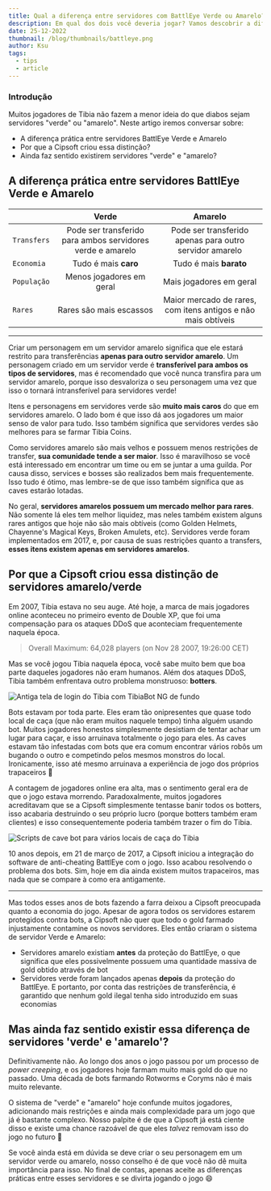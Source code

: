```yaml
---
title: Qual a diferença entre servidores com BattlEye Verde ou Amarelo?
description: Em qual dos dois você deveria jogar? Vamos descobrir a diferença entre servidores "verde" e "amarelo" e o por quê a Cipsoft criou essa diferença
date: 25-12-2022
thumbnail: /blog/thumbnails/battleye.png
author: Ksu
tags:
  - tips
  - article
---
```


### Introdução

Muitos jogadores de Tibia não fazem a menor ideia do que diabos sejam servidores "verde" ou "amarelo". Neste artigo iremos conversar sobre:

- A diferença prática entre servidores BattlEye <Sprite src="/sprites/greenbattleye.gif" height={18} width={18} inline>Verde</Sprite> e <Sprite src="/sprites/yellowbattleye.gif" height={18} width={18} inline>Amarelo</Sprite>
- Por que a Cipsoft criou essa distinção?
- Ainda faz sentido existirem servidores "verde" e "amarelo?

## A diferença prática entre servidores BattlEye Verde e Amarelo

|             |                                                                    <Sprite src="/sprites/greenbattleye.gif" height={18} width={18} inline>Verde</Sprite>                                                                    |                         <Sprite src="/sprites/yellowbattleye.gif" height={18} width={18} inline>Amarelo</Sprite>                         |
| ----------- | :-------------------------------------------------------------------------------------------------------------------------------------------------------------------------------------------------------------------------: | :--------------------------------------------------------------------------------------------------------------------------------------: |
| `Transfers` | Pode ser transferido para ambos servidores <Sprite src="/sprites/greenbattleye.gif" height={18} width={18} inline>verde</Sprite> e <Sprite src="/sprites/yellowbattleye.gif" height={18} width={18} inline>amarelo</Sprite> | Pode ser transferido apenas para outro servidor <Sprite src="/sprites/yellowbattleye.gif" height={18} width={18} inline>amarelo</Sprite> |
| `Economia`  |                                                                                                    Tudo é mais **caro**                                                                                                     |                                                          Tudo é mais **barato**                                                          |
| `População` |                                                                                                  Menos jogadores em geral                                                                                                   |                                                         Mais jogadores em geral                                                          |
| `Rares`     |                                                                                                   Rares são mais escassos                                                                                                   |                                     Maior mercado de rares, com itens antigos e não mais obtíveis                                      |

---

Criar um personagem em um servidor <Sprite src="/sprites/yellowbattleye.gif" height={18} width={18} inline>amarelo</Sprite> significa que ele estará restrito para transferências **apenas para outro servidor <Sprite src="/sprites/yellowbattleye.gif" height={18} width={18} inline><strong>amarelo</strong></Sprite>**. Um personagem criado em um servidor <Sprite src="/sprites/greenbattleye.gif" height={18} width={18} inline>verde</Sprite> é **transferível para ambos os tipos de servidores**, mas é recomendado que você nunca transfira para um servidor amarelo, porque isso desvaloriza o seu personagem uma vez que isso o tornará intransferível para servidores <Sprite src="/sprites/greenbattleye.gif" height={18} width={18} inline>verde</Sprite>!

Itens e personagens em servidores <Sprite src="/sprites/greenbattleye.gif" height={18} width={18} inline>verde</Sprite> são **muito mais caros** do que em servidores <Sprite src="/sprites/yellowbattleye.gif" height={18} width={18} inline>amarelo</Sprite>. O lado bom é que isso dá aos jogadores um maior senso de valor para tudo. Isso também significa que servidores <Sprite src="/sprites/greenbattleye.gif" height={18} width={18} inline>verdes</Sprite> são melhores para se farmar Tibia Coins.

Como servidores <Sprite src="/sprites/yellowbattleye.gif" height={18} width={18} inline>amarelo</Sprite> são mais velhos e possuem menos restrições de transfer, **sua comunidade tende a ser maior**. Isso é maravilhoso se você está interessado em encontrar um time ou em se juntar a uma guilda. Por causa disso, services e bosses são realizados bem mais frequentemente. Isso tudo é ótimo, mas lembre-se de que isso também significa que as caves estarão lotadas.

No geral, **servidores <Sprite src="/sprites/yellowbattleye.gif" height={18} width={18} inline><strong>amarelos</strong></Sprite> possuem um mercado melhor para rares**. Não somente lá eles tem melhor liquidez, mas neles também existem alguns rares antigos que hoje não são mais obtíveis (como Golden Helmets, Chayenne's Magical Keys, Broken Amulets, etc). Servidores verde foram implementados em 2017, e, por causa de suas restrições quanto a transfers, **esses itens existem apenas em servidores <Sprite src="/sprites/yellowbattleye.gif" height={18} width={18} inline><strong>amarelos</strong></Sprite>**.

## Por que a Cipsoft criou essa distinção de servidores amarelo/verde

Em 2007, Tibia estava no seu auge. Até hoje, a marca de mais jogadores online aconteceu no primeiro evento de Double XP, que foi uma compensação para os ataques DDoS que aconteciam frequentemente naquela época.

> Overall Maximum: 64,028 players (on Nov 28 2007, 19:26:00 CET)

Mas se você jogou Tibia naquela época, você sabe muito bem que boa parte daqueles jogadores não eram humanos. Além dos ataques DDoS, Tibia também enfrentava outro problema monstruoso: **botters**.

<Image
  src="/blog/images/tibiang.jpg"
  width={424}
  height={401}
  align="center"
  caption="TibiaBot NG era um dos bots mais populares naquela época"
  alt="Antiga tela de login do Tibia com TibiaBot NG de fundo"
/>

Bots estavam por toda parte. Eles eram tão onipresentes que quase todo local de caça (que não eram muitos naquele tempo) tinha alguém usando bot. Muitos jogadores honestos simplesmente desistiam de tentar achar um lugar para caçar, e isso arruinava totalmente o jogo para eles. As caves estavam tão infestadas com bots que era comum encontrar vários robôs um bugando o outro e competindo pelos mesmos monstros do local. Ironicamente, isso até mesmo arruinava a experiência de jogo dos próprios trapaceiros 🤡

A contagem de jogadores online era alta, mas o sentimento geral era de que o jogo estava morrendo. Paradoxalmente, muitos jogadores acreditavam que se a Cipsoft simplesmente tentasse banir todos os botters, isso acabaria destruindo o seu próprio lucro (porque botters também eram clientes) e isso consequentemente poderia também trazer o fim do Tibia.

<Image
  src="/blog/images/tibiabotscripts.png"
  width={312}
  height={182}
  align="center"
  caption="Scripts de cave bot para vários locais de caça"
  alt="Scripts de cave bot para vários locais de caça do Tibia"
/>

10 anos depois, em <ExternalLink href="https://www.tibia.com/news/?subtopic=newsarchive&id=3995">21 de março de 2017</ExternalLink>, a Cipsoft iniciou a integração do software de anti-cheating BattlEye com o jogo. Isso acabou resolvendo o problema dos bots. Sim, hoje em dia ainda existem muitos trapaceiros, mas nada que se compare à como era antigamente.

---

Mas todos esses anos de bots fazendo a farra deixou a Cipsoft preocupada quanto a economia do jogo. Apesar de agora todos os servidores estarem protegidos contra bots, a Cipsoft não quer que todo o gold farmado injustamente contamine os novos servidores. Eles então criaram o sistema de servidor Verde e Amarelo:

- Servidores <Sprite src="/sprites/yellowbattleye.gif" height={18} width={18} inline>
  amarelo
  </Sprite> existiam <strong>antes</strong> da proteção do BattlEye, o que significa que eles possivelmente possuem uma quantidade massiva de gold obtido através de bot
- Servidores <Sprite src="/sprites/greenbattleye.gif" height={18} width={18} inline>
  verde
  </Sprite> foram lançados apenas <strong>depois</strong> da proteção do BattlEye. E portanto, por conta das restrições de transferência, é garantido que nenhum gold ilegal tenha sido introduzido em suas economias

## Mas ainda faz sentido existir essa diferença de servidores 'verde' e 'amarelo'?

Definitivamente não. Ao longo dos anos o jogo passou por um processo de _power creeping_, e os jogadores hoje farmam muito mais gold do que no passado. Uma década de bots farmando Rotworms e Coryms não é mais muito relevante.

O sistema de "verde" e "amarelo" hoje confunde muitos jogadores, adicionando mais restrições e ainda mais complexidade para um jogo que já é bastante complexo. Nosso palpite é de que a Cipsoft já está ciente disso e existe uma chance razoável de que eles _talvez_ removam isso do jogo no futuro 🙏

Se você ainda está em dúvida se deve criar o seu personagem em um servidor verde ou amarelo, nosso conselho é de que você não dê muita importância para isso. No final de contas, apenas aceite as diferenças práticas entre esses servidores e se divirta jogando o jogo 😄

